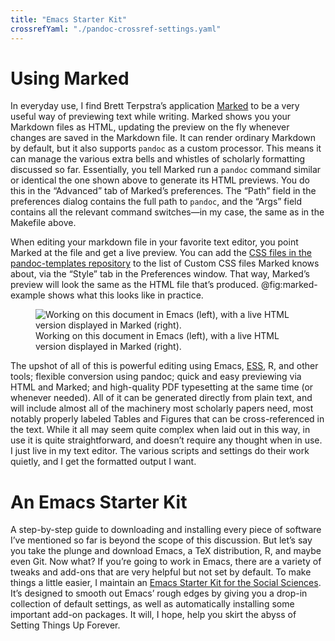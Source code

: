 ```yaml
---
title: "Emacs Starter Kit"
crossrefYaml: "./pandoc-crossref-settings.yaml"
---
```


# Using Marked

In everyday use, I find Brett Terpstra's application [Marked](http://marked2app.com) to be a very useful way of previewing text while writing. Marked shows you your Markdown files as HTML, updating the preview on the fly whenever changes are saved in the Markdown file. It can render ordinary Markdown by default, but it also supports `pandoc` as a custom processor. This means it can manage the various extra bells and whistles of scholarly formatting discussed so far. Essentially, you tell Marked run a `pandoc` command similar or identical the one shown above to generate its HTML previews. You do this in the "Advanced" tab of Marked's preferences. The "Path" field in the preferences dialog contains the full path to `pandoc`, and the "Args" field contains all the relevant command switches---in my case, the same as in the Makefile above.

When editing your markdown file in your favorite text editor, you point Marked at the file and get a live preview. You can add the [CSS files in the pandoc-templates repository](https://github.com/kjhealy/pandoc-templates/blob/master/marked/kultiad-serif.css) to the list of Custom CSS files Marked knows about, via the "Style" tab in the Preferences window. That way, Marked's preview will look the same as the HTML file that's produced. @fig:marked-example shows what this looks like in practice. 

![Working on this document in Emacs (left), with a live HTML version displayed in Marked (right).](figures/emacs-and-marked.png){#fig:marked-example}

The upshot of all of this is powerful editing using Emacs, [ESS](http://ess.r-project.org), R, and other tools; flexible conversion using pandoc; quick and easy previewing via HTML and Marked; and high-quality PDF typesetting at the same time (or whenever needed). All of it can be generated directly from plain text, and will include almost all of the machinery most scholarly papers need, most notably properly labeled Tables and Figures that can be cross-referenced in the text. While it all may seem quite complex when laid out in this way, in use it is quite straightforward, and doesn't require any thought when in use. I just live in my text editor. The various scripts and settings do their work quietly, and I get the formatted output I want. 

# An Emacs Starter Kit 

A step-by-step guide to downloading and installing every piece of software I've mentioned so far is beyond the scope of this discussion. But let's say you take the plunge and download Emacs, a TeX distribution, R, and maybe even Git. Now what? If you're going to work in Emacs, there are a variety of tweaks and add-ons that are very helpful but not set by default. To make things a little easier, I maintain an [Emacs Starter Kit for the Social Sciences](http://kjhealy.github.com/emacs-starter-kit/). It's designed to smooth out Emacs' rough edges by giving you a drop-in collection of default settings, as well as automatically installing some important add-on packages. It will, I hope, help you skirt the abyss of Setting Things Up Forever.
